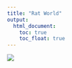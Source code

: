 ```yaml
---
title: "Rat World"
output: 
  html_document:
    toc: true
    toc_float: true
---
```


![](https://animal-human-relationship.pictures-of-cats.org/wp-content/uploads/2023/04/Rats-in-NYC.jpg)



